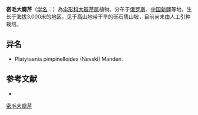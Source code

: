 {{NoteTA|G1=LS}}
{{Speciesbox
| name = 密毛大瓣芹
| status = 
| status_system = 
| image = 
| genus = Semenovia
| species = pimpiralloides
| authority = (Nevski) Manden.
}}

'''密毛大瓣芹'''（[[学名|学名]]：{{lang|la|''Semenovia pimpiralloides''}}）為[[伞形科|伞形科]][[大瓣芹属|大瓣芹属]]植物。分布于[[俄罗斯|俄罗斯]]、[[中国|中国]][[新疆維吾爾自治區|新疆]]等地，生长于海拔3,000米的地区，见于高山地带干旱的砾石质山坡，目前尚未由人工引种栽培。

== 异名 ==
* Platytaenia pimpinelloides (Nevski) Manden.

== 参考文献 ==
<div class="references-small">
* {{cite web| url =http://www.bioinfo.cn/db05/KmzwSpecies.php?action=view&id=23106| title =密毛大瓣芹| work =《中国高等植物数据库全库》| publisher =中国科学院微生物研究所| author =昆明植物研究所| accessdate =2009-02-26| deadurl =yes| archiveurl =https://web.archive.org/web/20160305003930/http://www.bioinfo.cn/db05/KmzwSpecies.php?action=view&id=23106| archivedate =2016-03-05}}
</div>

[[Category:大瓣芹属|密毛大瓣芹]]


{{Apiales-stub}}